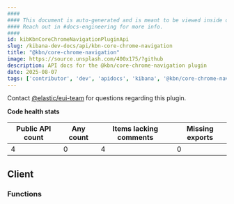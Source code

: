 ```yaml
---
####
#### This document is auto-generated and is meant to be viewed inside our experimental, new docs system.
#### Reach out in #docs-engineering for more info.
####
id: kibKbnCoreChromeNavigationPluginApi
slug: /kibana-dev-docs/api/kbn-core-chrome-navigation
title: "@kbn/core-chrome-navigation"
image: https://source.unsplash.com/400x175/?github
description: API docs for the @kbn/core-chrome-navigation plugin
date: 2025-08-07
tags: ['contributor', 'dev', 'apidocs', 'kibana', '@kbn/core-chrome-navigation']
---
```




Contact [@elastic/eui-team](https://github.com/orgs/elastic/teams/eui-team) for questions regarding this plugin.

**Code health stats**

| Public API count  | Any count | Items lacking comments | Missing exports |
|-------------------|-----------|------------------------|-----------------|
| 4 | 0 | 4 | 0 |

## Client

### Functions
<DocDefinitionList data={kbnCoreChromeNavigationObj.client.functions}/>

